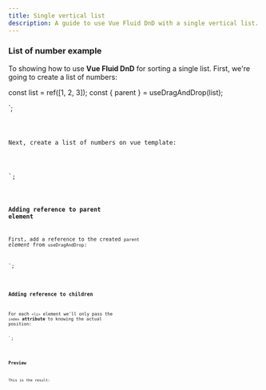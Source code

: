 ```yaml
---
title: Single vertical list
description: A guide to use Vue Fluid DnD with a single vertical list.
---
```



### List of number example

To showing how to use **Vue Fluid DnD** for sorting a single list.
First, we're going to create a list of numbers:


const list = ref([1, 2, 3]);
const { parent } = useDragAndDrop(list);

</script>`;

<Code code={listOfNumbers} lang="vue" />

Next, create a list of numbers on vue template:

<template>
  <ul class="number-list">
    <li class="number">{{ element }}</li>
  </ul>
</template>
<style>
  .number {
    border-style: solid;
    padding-left: 5px;
    margin-top: 0.25rem;
    border-width: 2px;
  }
  .number-list {
    display: block;
    padding: 10px;
  }
</style>
`;

<Code code={listOfNumbersHTML} lang="vue" />

### Adding reference to parent element

First, add a reference to the created `parent` _element_ from `useDragAndDrop`:


<template>
   <ul ref="parent" class="number-list">
      <li class="number">{{ element }}</li>
   </ul>
</template>
`;

<Code code={listOfNumbersDroppable} lang="vue" mark={highlightsDroppable} />

### Adding reference to children

For each `<li>` element we'll only pass the `index` **attribute** to knowing the actual position:


<template>
    <ul ref="parent" class="number-list">
      <li class="number" v-for="(element, index) in list" :index="index">
        {{ element }}
      </li>
    </ul>
</template>`;


<Code code={listOfNumbersDraggable} lang="vue" mark={highlightsDraggable} />

### Preview

This is the result:

<div class="pl-8">
  <SingleVerticalList client:load />
</div>
